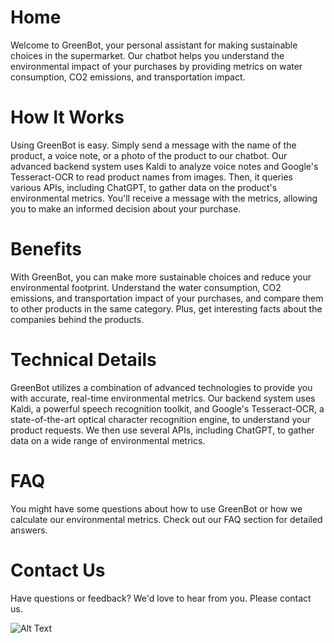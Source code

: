 # Home

Welcome to GreenBot, your personal assistant for making sustainable choices in the supermarket. Our chatbot helps you understand the environmental impact of your purchases by providing metrics on water consumption, CO2 emissions, and transportation impact.

# How It Works

Using GreenBot is easy. Simply send a message with the name of the product, a voice note, or a photo of the product to our chatbot. Our advanced backend system uses Kaldi to analyze voice notes and Google's Tesseract-OCR to read product names from images. Then, it queries various APIs, including ChatGPT, to gather data on the product's environmental metrics. You'll receive a message with the metrics, allowing you to make an informed decision about your purchase.

# Benefits

With GreenBot, you can make more sustainable choices and reduce your environmental footprint. Understand the water consumption, CO2 emissions, and transportation impact of your purchases, and compare them to other products in the same category. Plus, get interesting facts about the companies behind the products.

# Technical Details

GreenBot utilizes a combination of advanced technologies to provide you with accurate, real-time environmental metrics. Our backend system uses Kaldi, a powerful speech recognition toolkit, and Google's Tesseract-OCR, a state-of-the-art optical character recognition engine, to understand your product requests. We then use several APIs, including ChatGPT, to gather data on a wide range of environmental metrics.

# FAQ

You might have some questions about how to use GreenBot or how we calculate our environmental metrics. Check out our FAQ section for detailed answers.

# Contact Us

Have questions or feedback? We'd love to hear from you. Please contact us.

![Alt Text](/images/image.jpg)
